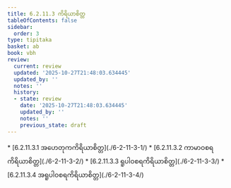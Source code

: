 ```yaml
---
title: 6.2.11.3 ကိရိယာစိတ္တ
tableOfContents: false
sidebar:
  order: 3
type: tipitaka
basket: ab
book: vbh
review:
  current: review
  updated: '2025-10-27T21:48:03.634445'
  updated_by: ''
  notes: ''
  history:
  - state: review
    date: '2025-10-27T21:48:03.634445'
    updated_by: ''
    notes: ''
    previous_state: draft
---
```



<ReviewStatus review={frontmatter.review} showDetails={true} />

<HypothesisAnnotation frontmatter={frontmatter} />

<DynamicBreadcrumb />



<TableOfContents book="vbh" section="6.2.11.3">
* [6.2.11.3.1 အဟေတုကကိရိယာစိတ္တ](./6-2-11-3-1/)
* [6.2.11.3.2 ကာမာဝစရကိရိယာစိတ္တ](./6-2-11-3-2/)
* [6.2.11.3.3 ရူပါဝစရကိရိယာစိတ္တ](./6-2-11-3-3/)
* [6.2.11.3.4 အရူပါဝစရကိရိယာစိတ္တ](./6-2-11-3-4/)
</TableOfContents>